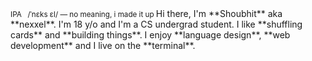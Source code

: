 ---
---
 
 
<small class="text-neutral-600 dark:text-neutral-500">
    IPA &nbsp; /ˈnɛks ɛl/ — no meaning, i made it up
</small>
Hi there, I'm **Shoubhit** aka **nexxel**. I'm 18 y/o and I'm a CS undergrad student. I like **shuffling cards** and **building things**. I enjoy **language design**, **web development** and I live on the **terminal**.
